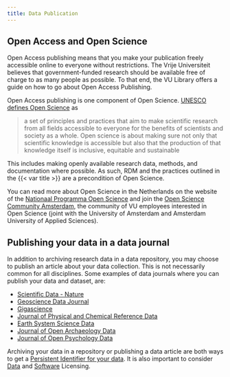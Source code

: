 ```yaml
---
title: Data Publication
---
```


## Open Access and Open Science

Open Access publishing means that you make your publication freely accessible online to everyone without restrictions. The Vrije Universiteit believes that government-funded research should be available free of charge to as many people as possible. To that end, the VU Library offers a guide on how to go about Open Access Publishing.

Open Access publishing is one component of Open Science. [UNESCO defines Open Science](https://www.unesco.org/en/open-science/about?hub=686) as

> a set of principles and practices that aim to make scientific research from all fields accessible to everyone for the benefits of scientists and society as a whole. Open science is about making sure not only that scientific knowledge is accessible but also that the production of that knowledge itself is inclusive, equitable and sustainable

This includes making openly available research data, methods, and documentation where possible. As such, RDM and the practices outlined in the {{< var title >}} are a precondition of Open Science.

You can read more about Open Science in the Netherlands on the website of the [Nationaal Programma Open Science](https://www.openscience.nl/en) and join the [Open Science Community Amsterdam](https://osc-international.com/osc-amsterdam/), the community of VU employees interested in Open Science (joint with the University of Amsterdam and Amsterdam University of Applied Sciences).

## Publishing your data in a data journal

In addition to archiving research data in a data repository, you may choose to publish an article about your data collection. This is not necessarily common for all disciplines. Some examples of data journals where you can publish your data and dataset, are:

- [Scientific Data - Nature](https://www.nature.com/sdata/about)
- [Geoscience Data Journal](https://doi.org/10.1002/(ISSN)2049-6060)
- [Gigascience](https://academic.oup.com/gigascience)
- [Journal of Physical and Chemical Reference Data](https://scitation.aip.org/content/aip/journal/jpcrd/browse)
- [Earth System Science Data](https://earth-system-science-data.net/)
- [Journal of Open Archaeology Data](https://openarchaeologydata.metajnl.com/)
- [Journal of Open Psychology Data](https://openpsychologydata.metajnl.com/)

Archiving your data in a repository or publishing a data article are both ways to get a [Persistent Identifier for your data](./persistent-identifier.qmd). It is also important to consider [Data](./data-licensing.qmd) and [Software](./software-licensing.qmd) Licensing.
